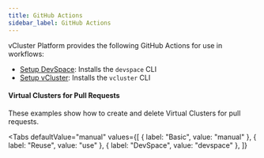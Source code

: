 ```yaml
---
title: GitHub Actions
sidebar_label: GitHub Actions
---
```




vCluster Platform provides the following GitHub Actions for use in workflows:

- [Setup DevSpace](https://github.com/loft-sh/setup-devspace): Installs the `devspace` CLI
- [Setup vCluster](https://github.com/loft-sh/setup-vcluster): Installs the `vcluster` CLI

#### Virtual Clusters for Pull Requests

These examples show how to create and delete Virtual Clusters for pull requests.

<Tabs
  defaultValue="manual"
  values={[
    { label: "Basic", value: "manual" },
    { label: "Reuse", value: "use" },
    { label: "DevSpace", value: "devspace" },
  ]}
>
  <TabItem value="manual">
    <PartialIntegrationsVclusterPullRequestManual />
  </TabItem>
  <TabItem value="use">
    <PartialIntegrationsVclusterPullRequestUse />
  </TabItem>
  <TabItem value="devspace">
    <PartialIntegrationsVclusterPullRequestDevspace />
  </TabItem>
</Tabs>
